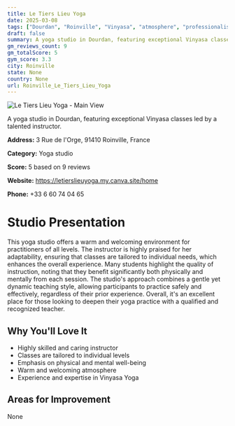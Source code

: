 ```yaml
---
title: Le Tiers Lieu Yoga
date: 2025-03-08
tags: ["Dourdan", "Roinville", "Vinyasa", "atmosphere", "professionalism", "Roinville"]  
draft: false
summary: A yoga studio in Dourdan, featuring exceptional Vinyasa classes led by a talented instructor.
gm_reviews_count: 9
gm_totalScore: 5
gym_score: 3.3
city: Roinville
state: None
country: None
url: Roinville_Le_Tiers_Lieu_Yoga
---
```


<div className="aspect-[16/9] relative my-8">
  <img 
    src="https://lh5.googleusercontent.com/p/AF1QipOmUSd7WWQUQL8gHAPwNJNFOWDuotsLvQSZSA7k=w1920-h1080-k-no"
    alt="Le Tiers Lieu Yoga - Main View"
    className="object-cover absolute inset-0 w-full h-full rounded-lg"
  />
</div>

A yoga studio in Dourdan, featuring exceptional Vinyasa classes led by a talented instructor.

**Address:** 3 Rue de l'Orge, 91410 Roinville, France

**Category:** Yoga studio

**Score:** 5 based on 9 reviews

**Website:** https://letierslieuyoga.my.canva.site/home

**Phone:** +33 6 60 74 04 65

# Studio Presentation

This yoga studio offers a warm and welcoming environment for practitioners of all levels. The instructor is highly praised for her adaptability, ensuring that classes are tailored to individual needs, which enhances the overall experience. Many students highlight the quality of instruction, noting that they benefit significantly both physically and mentally from each session. The studio's approach combines a gentle yet dynamic teaching style, allowing participants to practice safely and effectively, regardless of their prior experience. Overall, it's an excellent place for those looking to deepen their yoga practice with a qualified and recognized teacher.

## Why You'll Love It

- Highly skilled and caring instructor
- Classes are tailored to individual levels
- Emphasis on physical and mental well-being
- Warm and welcoming atmosphere
- Experience and expertise in Vinyasa Yoga

## Areas for Improvement

None

<div className="grid grid-cols-1 xl:grid-cols-2 gap-4 my-8">

</div>